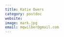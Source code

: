 ---
title: Katie Owers
category: postdoc
website: 
image: mark.jpg
email: mqwilber@gmail.com
---
